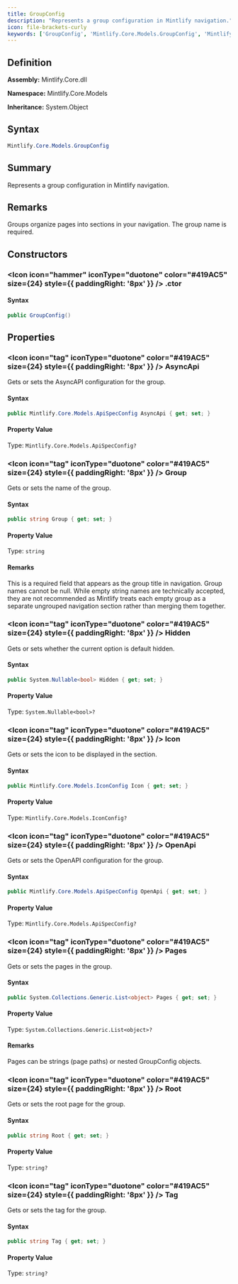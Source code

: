 ```yaml
---
title: GroupConfig
description: "Represents a group configuration in Mintlify navigation."
icon: file-brackets-curly
keywords: ['GroupConfig', 'Mintlify.Core.Models.GroupConfig', 'Mintlify.Core.Models', 'class', 'System.Object']
---
```


## Definition

**Assembly:** Mintlify.Core.dll

**Namespace:** Mintlify.Core.Models

**Inheritance:** System.Object

## Syntax

```csharp
Mintlify.Core.Models.GroupConfig
```

## Summary

Represents a group configuration in Mintlify navigation.

## Remarks

Groups organize pages into sections in your navigation. The group name is required.

## Constructors

### <Icon icon="hammer" iconType="duotone" color="#419AC5" size={24} style={{ paddingRight: '8px' }} />  .ctor

#### Syntax

```csharp
public GroupConfig()
```

## Properties

### <Icon icon="tag" iconType="duotone" color="#419AC5" size={24} style={{ paddingRight: '8px' }} />  AsyncApi

Gets or sets the AsyncAPI configuration for the group.

#### Syntax

```csharp
public Mintlify.Core.Models.ApiSpecConfig AsyncApi { get; set; }
```

#### Property Value

Type: `Mintlify.Core.Models.ApiSpecConfig?`

### <Icon icon="tag" iconType="duotone" color="#419AC5" size={24} style={{ paddingRight: '8px' }} />  Group

Gets or sets the name of the group.

#### Syntax

```csharp
public string Group { get; set; }
```

#### Property Value

Type: `string`

#### Remarks

This is a required field that appears as the group title in navigation.
            Group names cannot be null. While empty string names are technically accepted,
            they are not recommended as Mintlify treats each empty group as a separate
            ungrouped navigation section rather than merging them together.

### <Icon icon="tag" iconType="duotone" color="#419AC5" size={24} style={{ paddingRight: '8px' }} />  Hidden

Gets or sets whether the current option is default hidden.

#### Syntax

```csharp
public System.Nullable<bool> Hidden { get; set; }
```

#### Property Value

Type: `System.Nullable<bool>?`

### <Icon icon="tag" iconType="duotone" color="#419AC5" size={24} style={{ paddingRight: '8px' }} />  Icon

Gets or sets the icon to be displayed in the section.

#### Syntax

```csharp
public Mintlify.Core.Models.IconConfig Icon { get; set; }
```

#### Property Value

Type: `Mintlify.Core.Models.IconConfig?`

### <Icon icon="tag" iconType="duotone" color="#419AC5" size={24} style={{ paddingRight: '8px' }} />  OpenApi

Gets or sets the OpenAPI configuration for the group.

#### Syntax

```csharp
public Mintlify.Core.Models.ApiSpecConfig OpenApi { get; set; }
```

#### Property Value

Type: `Mintlify.Core.Models.ApiSpecConfig?`

### <Icon icon="tag" iconType="duotone" color="#419AC5" size={24} style={{ paddingRight: '8px' }} />  Pages

Gets or sets the pages in the group.

#### Syntax

```csharp
public System.Collections.Generic.List<object> Pages { get; set; }
```

#### Property Value

Type: `System.Collections.Generic.List<object>?`

#### Remarks

Pages can be strings (page paths) or nested GroupConfig objects.

### <Icon icon="tag" iconType="duotone" color="#419AC5" size={24} style={{ paddingRight: '8px' }} />  Root

Gets or sets the root page for the group.

#### Syntax

```csharp
public string Root { get; set; }
```

#### Property Value

Type: `string?`

### <Icon icon="tag" iconType="duotone" color="#419AC5" size={24} style={{ paddingRight: '8px' }} />  Tag

Gets or sets the tag for the group.

#### Syntax

```csharp
public string Tag { get; set; }
```

#### Property Value

Type: `string?`

